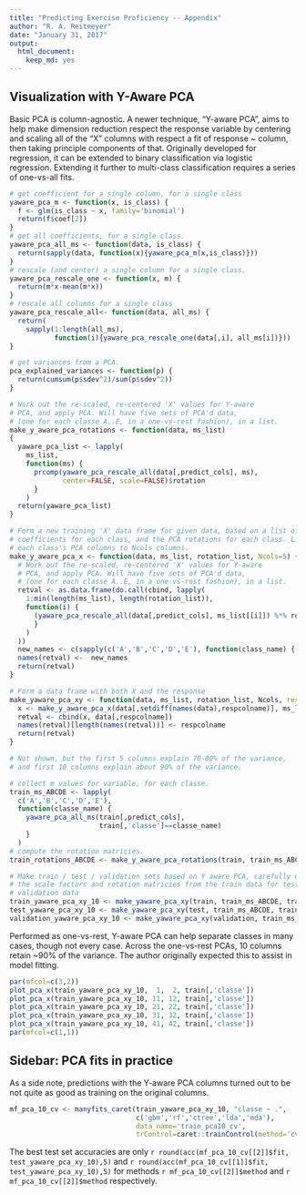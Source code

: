 ```yaml
---
title: "Predicting Exercise Proficiency -- Appendix"
author: "R. A. Reitmeyer"
date: "January 31, 2017"
output: 
  html_document: 
    keep_md: yes
---
```


## Visualization with Y-Aware PCA

Basic PCA is column-agnostic. A newer technique, "Y-aware PCA", aims to
help make dimension reduction respect the response variable by centering
and scaling all of the "X" columns with respect a fit of response ~ column,
then taking principle components of that. Originally developed for regression,
it can be extended to binary classification via logistic regression. Extending
it further to multi-class classification requires a series of one-vs-all fits.

```r
# get coefficient for a single column, for a single class
yaware_pca_m <- function(x, is_class) {
  f <- glm(is_class ~ x, family='binomial')
  return(f$coef[2])
}
# get all coefficients, for a single class.
yaware_pca_all_ms <- function(data, is_class) {
  return(sapply(data, function(x){yaware_pca_m(x,is_class)}))
}
# rescale (and center) a single column for a single class.
yaware_pca_rescale_one <- function(x, m) {
  return(m*x-mean(m*x))
}
# rescale all columns for a single class
yaware_pca_rescale_all<- function(data, all_ms) {
  return(
    sapply(1:length(all_ms),
           function(i){yaware_pca_rescale_one(data[,i], all_ms[i])}))
}

# get variances from a PCA.
pca_explained_variances <- function(p) {
  return(cumsum(p$sdev^2)/sum(p$sdev^2))
}

# Work out the re-scaled, re-centered 'X' values for Y-aware
# PCA, and apply PCA. Will have five sets of PCA'd data,
# (one for each classe A..E, in a one-vs-rest fashion), in a list.
make_y_aware_pca_rotations <- function(data, ms_list)
{
  yaware_pca_list <- lapply(
    ms_list,
    function(ms) {
      prcomp(yaware_pca_rescale_all(data[,predict_cols], ms),
             center=FALSE, scale=FALSE)$rotation
      }
    )
  return(yaware_pca_list)
}

# Form a new training 'X' data frame for given data, based on a list of all m
# coefficients for each class, and the PCA rotations for each class. Limit
# each class's PCA columns to Ncols columns.
make_y_aware_pca_x <- function(data, ms_list, rotation_list, Ncols=5) {
  # Work out the re-scaled, re-centered 'X' values for Y-aware
  # PCA, and apply PCA. Will have five sets of PCA'd data,
  # (one for each classe A..E, in a one-vs-rest fashion), in a list.
  retval <- as.data.frame(do.call(cbind, lapply(
    1:min(length(ms_list), length(rotation_list)),
    function(i) {
      (yaware_pca_rescale_all(data[,predict_cols], ms_list[[i]]) %*% rotation_list[[i]])[,1:Ncols]
      }
    )
  ))
  new_names <- c(sapply(c('A','B','C','D','E'), function(class_name) { sprintf('pca_%s%02d', class_name, 1:Ncols) }))
  names(retval) <-  new_names
  return(retval)
}

# Form a data frame with both X and the response
make_yaware_pca_xy <- function(data, ms_list, rotation_list, Ncols, respcolname='classe') {
  x <- make_y_aware_pca_x(data[,setdiff(names(data),respcolname)], ms_list, rotation_list, Ncols)
  retval <- cbind(x, data[,respcolname])
  names(retval)[length(names(retval))] <- respcolname
  return(retval)
}

# Not shown, but the first 5 columns explain 70-80% of the variance,
# and first 10 columns explain about 90% of the variance.

# collect m values for variable, for each classe.
train_ms_ABCDE <- lapply(
  c('A','B','C','D','E'),
  function(classe_name) {
    yaware_pca_all_ms(train[,predict_cols],
                      train[,'classe']==classe_name)
    }
  )
# compute the rotation matricies.
train_rotations_ABCDE <- make_y_aware_pca_rotations(train, train_ms_ABCDE)

# Make train / test / validation sets based on Y aware PCA, carefully using
# the scale factors and rotation matricies from the train data for test and
# validation data
train_yaware_pca_xy_10 <- make_yaware_pca_xy(train, train_ms_ABCDE, train_rotations_ABCDE, 10)
test_yaware_pca_xy_10 <- make_yaware_pca_xy(test, train_ms_ABCDE, train_rotations_ABCDE, 10)
validation_yaware_pca_xy_10 <- make_yaware_pca_xy(validation, train_ms_ABCDE, train_rotations_ABCDE, 10)
```

Performed as one-vs-rest, Y-aware PCA can help separate classes in many cases,
though not every case. Across the one-vs-rest PCAs, 10 columns retain ~90% of
the variance. The author originally expected this to assist in model fitting.

```r
par(mfcol=c(3,2))
plot_pca_x(train_yaware_pca_xy_10,  1,  2, train[,'classe'])
plot_pca_x(train_yaware_pca_xy_10, 11, 12, train[,'classe'])
plot_pca_x(train_yaware_pca_xy_10, 21, 22, train[,'classe'])
plot_pca_x(train_yaware_pca_xy_10, 31, 32, train[,'classe'])
plot_pca_x(train_yaware_pca_xy_10, 41, 42, train[,'classe'])
par(mfcol=c(1,1))
```




## Sidebar: PCA fits in practice

As a side note, predictions with the Y-aware PCA columns turned out to be
not quite as good as training on the original columns.

```r
mf_pca_10_cv <- manyfits_caret(train_yaware_pca_xy_10, "classe ~ .",
                               c('gbm','rf','ctree','lda','mda'),
                               data_name='train_pca10_cv',
                               trControl=caret::trainControl(method='cv'))
```

The best test set accuracies are only
```r round(acc(mf_pca_10_cv[[2]]$fit, test_yaware_pca_xy_10),5)```
and
```r round(acc(mf_pca_10_cv[[1]]$fit, test_yaware_pca_xy_10),5)```
for methods ```r mf_pca_10_cv[[2]]$method``` and
```r mf_pca_10_cv[[2]]$method``` respectively.

